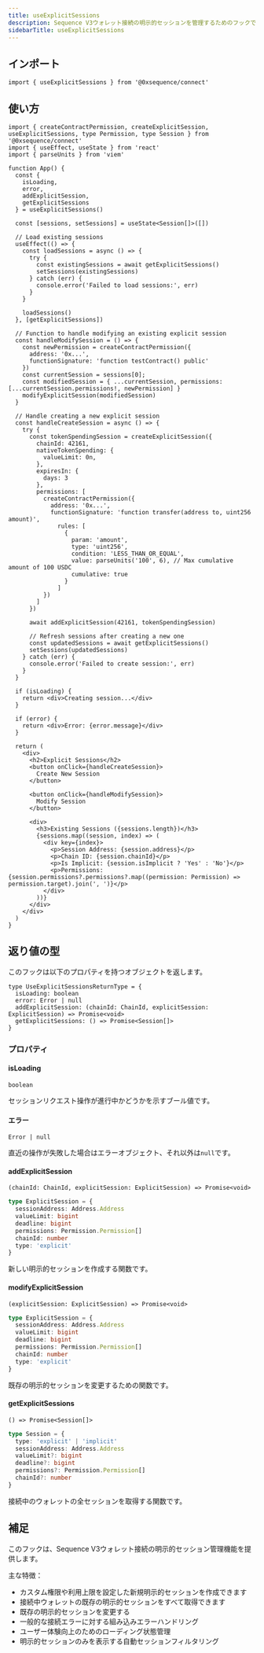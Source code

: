 ```yaml
---
title: useExplicitSessions
description: Sequence V3ウォレット接続の明示的セッションを管理するためのフックです
sidebarTitle: useExplicitSessions
---
```


## インポート

```tsx
import { useExplicitSessions } from '@0xsequence/connect'
```

## 使い方

```tsx
import { createContractPermission, createExplicitSession, useExplicitSessions, type Permission, type Session } from '@0xsequence/connect'
import { useEffect, useState } from 'react'
import { parseUnits } from 'viem'

function App() {
  const {
    isLoading,
    error,
    addExplicitSession,
    getExplicitSessions
  } = useExplicitSessions()

  const [sessions, setSessions] = useState<Session[]>([])

  // Load existing sessions
  useEffect(() => {
    const loadSessions = async () => {
      try {
        const existingSessions = await getExplicitSessions()
        setSessions(existingSessions)
      } catch (err) {
        console.error('Failed to load sessions:', err)
      }
    }

    loadSessions()
  }, [getExplicitSessions])

  // Function to handle modifying an existing explicit session
  const handleModifySession = () => {
    const newPermission = createContractPermission({
      address: '0x...',
      functionSignature: 'function testContract() public'
    })
    const currentSession = sessions[0];
    const modifiedSession = { ...currentSession, permissions: [...currentSession.permissions!, newPermission] }
    modifyExplicitSession(modifiedSession)
  }

  // Handle creating a new explicit session
  const handleCreateSession = async () => {
    try {
      const tokenSpendingSession = createExplicitSession({
        chainId: 42161,
        nativeTokenSpending: {
          valueLimit: 0n,
        },
        expiresIn: {
          days: 3
        },
        permissions: [
          createContractPermission({
            address: '0x...',
            functionSignature: 'function transfer(address to, uint256 amount)',
              rules: [
                {
                  param: 'amount',
                  type: 'uint256',
                  condition: 'LESS_THAN_OR_EQUAL',
                  value: parseUnits('100', 6), // Max cumulative amount of 100 USDC
                  cumulative: true
                }
              ]
          })
        ]
      })

      await addExplicitSession(42161, tokenSpendingSession)

      // Refresh sessions after creating a new one
      const updatedSessions = await getExplicitSessions()
      setSessions(updatedSessions)
    } catch (err) {
      console.error('Failed to create session:', err)
    }
  }

  if (isLoading) {
    return <div>Creating session...</div>
  }

  if (error) {
    return <div>Error: {error.message}</div>
  }

  return (
    <div>
      <h2>Explicit Sessions</h2>
      <button onClick={handleCreateSession}>
        Create New Session
      </button>

      <button onClick={handleModifySession}>
        Modify Session
      </button>

      <div>
        <h3>Existing Sessions ({sessions.length})</h3>
        {sessions.map((session, index) => (
          <div key={index}>
            <p>Session Address: {session.address}</p>
            <p>Chain ID: {session.chainId}</p>
            <p>Is Implicit: {session.isImplicit ? 'Yes' : 'No'}</p>
            <p>Permissions: {session.permissions?.permissions?.map((permission: Permission) => permission.target).join(', ')}</p>
          </div>
        ))}
      </div>
    </div>
  )
}
```

## 返り値の型
このフックは以下のプロパティを持つオブジェクトを返します。

```tsx
type UseExplicitSessionsReturnType = {
  isLoading: boolean
  error: Error | null
  addExplicitSession: (chainId: ChainId, explicitSession: ExplicitSession) => Promise<void>
  getExplicitSessions: () => Promise<Session[]>
}
```

### プロパティ

#### isLoading
`boolean`

セッションリクエスト操作が進行中かどうかを示すブール値です。

#### エラー
`Error | null`

直近の操作が失敗した場合はエラーオブジェクト、それ以外は`null`です。

#### addExplicitSession
`(chainId: ChainId, explicitSession: ExplicitSession) => Promise<void>`

```typescript
type ExplicitSession = {
  sessionAddress: Address.Address
  valueLimit: bigint
  deadline: bigint
  permissions: Permission.Permission[]
  chainId: number
  type: 'explicit'
}
```

新しい明示的セッションを作成する関数です。

#### modifyExplicitSession
`(explicitSession: ExplicitSession) => Promise<void>`

```typescript
type ExplicitSession = {
  sessionAddress: Address.Address
  valueLimit: bigint
  deadline: bigint
  permissions: Permission.Permission[]
  chainId: number
  type: 'explicit'
}
```

既存の明示的セッションを変更するための関数です。

#### getExplicitSessions
`() => Promise<Session[]>`

```typescript
type Session = {
  type: 'explicit' | 'implicit'
  sessionAddress: Address.Address
  valueLimit?: bigint
  deadline?: bigint
  permissions?: Permission.Permission[]
  chainId?: number
}
```

接続中のウォレットの全セッションを取得する関数です。

## 補足
このフックは、Sequence V3ウォレット接続の明示的セッション管理機能を提供します。

主な特徴：
- カスタム権限や利用上限を設定した新規明示的セッションを作成できます
- 接続中ウォレットの既存の明示的セッションをすべて取得できます
- 既存の明示的セッションを変更する
- 一般的な接続エラーに対する組み込みエラーハンドリング
- ユーザー体験向上のためのローディング状態管理
- 明示的セッションのみを表示する自動セッションフィルタリング